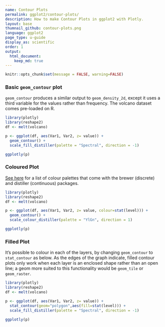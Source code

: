 ```yaml
---
name: Contour Plots
permalink: ggplot2/contour-plots/
description: How to make Contour Plots in ggplot2 with Plotly.
layout: base
thumnail_github: contour-plots.png
language: ggplot2
page_type: u-guide
display_as: scientific
order: 1
output:
  html_document:
    keep_md: true
---
```


```r
knitr::opts_chunk$set(message = FALSE, warning=FALSE)
```
### Basic `geom_contour` plot
`geom_contour` produces a similar output to `geom_density_2d`, except it uses a third variable for the values rather than frequency. The volcano dataset comes pre-loaded on R.

```r
library(plotly)
library(reshape2)
df <- melt(volcano)

p <- ggplot(df, aes(Var1, Var2, z= value)) +
  geom_contour() +
  scale_fill_distiller(palette = "Spectral", direction = -1)

ggplotly(p)
```

### Coloured Plot
[See here](https://ggplot2.tidyverse.org/reference/scale_brewer.html) for a list of colour palettes that come with the brewer (discrete) and distiller (continuous) packages.

```r
library(plotly)
library(reshape2)
df <- melt(volcano)

p <- ggplot(df, aes(Var1, Var2, z= value, colour=stat(level))) +
  geom_contour() +
  scale_colour_distiller(palette = "YlGn", direction = 1)

ggplotly(p)
```

### Filled Plot
It's possible to colour in each of the layers, by changing `geom_contour` to `stat_contour` as below. As the edges of the graph indicate, filled contour plots only work when each layer is an enclosed shape rather than an open line; a geom more suited to this functionality would be `geom_tile` or `geom_raster`.

```r
library(plotly)
library(reshape2)
df <- melt(volcano)

p <- ggplot(df, aes(Var1, Var2, z= value)) +
  stat_contour(geom="polygon",aes(fill=stat(level))) +
  scale_fill_distiller(palette = "Spectral", direction = -1)

ggplotly(p)
```

